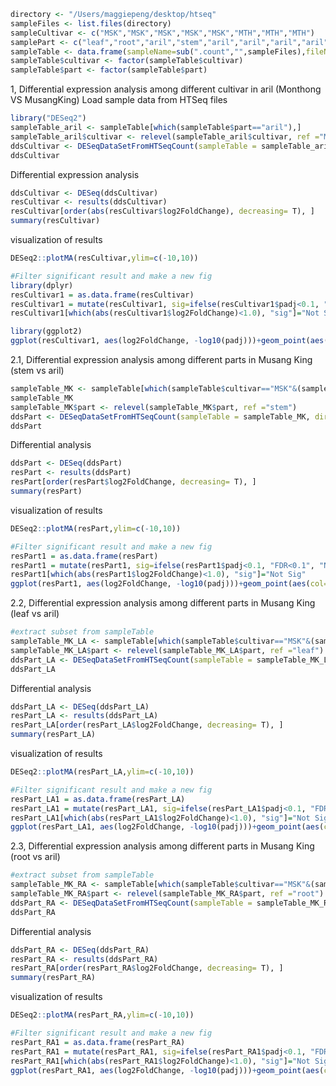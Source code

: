 
```r
directory <- "/Users/maggiepeng/desktop/htseq"
sampleFiles <- list.files(directory)
sampleCultivar <- c("MSK","MSK","MSK","MSK","MSK","MTH","MTH","MTH")
samplePart <- c("leaf","root","aril","stem","aril","aril","aril","aril")
sampleTable <- data.frame(sampleName=sub(".count","",sampleFiles),fileName=sampleFiles, cultivar=sampleCultivar, part=samplePart)
sampleTable$cultivar <- factor(sampleTable$cultivar)
sampleTable$part <- factor(sampleTable$part)
```

1, Differential expression analysis among different cultivar in aril (Monthong VS MusangKing)
Load sample data from HTSeq files
```r
library("DESeq2")
sampleTable_aril <- sampleTable[which(sampleTable$part=="aril"),]
sampleTable_aril$cultivar <- relevel(sampleTable_aril$cultivar, ref ="MTH")
ddsCultivar <- DESeqDataSetFromHTSeqCount(sampleTable = sampleTable_aril, directory = directory, design= ~ cultivar)
ddsCultivar
```
Differential expression analysis
```r
ddsCultivar <- DESeq(ddsCultivar)
resCultivar <- results(ddsCultivar)
resCultivar[order(abs(resCultivar$log2FoldChange), decreasing= T), ]
summary(resCultivar)
```
visualization of results
```r
DESeq2::plotMA(resCultivar,ylim=c(-10,10))

#Filter significant result and make a new fig
library(dplyr)
resCultivar1 = as.data.frame(resCultivar)
resCultivar1 = mutate(resCultivar1, sig=ifelse(resCultivar1$padj<0.1, "FDR<0.1", "Not Sig"))
resCultivar1[which(abs(resCultivar1$log2FoldChange)<1.0), "sig"]="Not Sig"

library(ggplot2)
ggplot(resCultivar1, aes(log2FoldChange, -log10(padj)))+geom_point(aes(col=sig))+scale_color_manual(values = c("red","black"))
```

2.1, Differential expression analysis among different parts in Musang King (stem vs aril)
```r
sampleTable_MK <- sampleTable[which(sampleTable$cultivar=="MSK"&(sampleTable$part=="stem"|sampleTable$part=="aril")),]
sampleTable_MK
sampleTable_MK$part <- relevel(sampleTable_MK$part, ref ="stem")
ddsPart <- DESeqDataSetFromHTSeqCount(sampleTable = sampleTable_MK, directory = directory, design= ~ part)
ddsPart
```
Differential analysis
```r
ddsPart <- DESeq(ddsPart)
resPart <- results(ddsPart)
resPart[order(resPart$log2FoldChange, decreasing= T), ]
summary(resPart)
```
visualization of results
```r
DESeq2::plotMA(resPart,ylim=c(-10,10))

#Filter significant result and make a new fig
resPart1 = as.data.frame(resPart)
resPart1 = mutate(resPart1, sig=ifelse(resPart1$padj<0.1, "FDR<0.1", "Not Sig"))
resPart1[which(abs(resPart1$log2FoldChange)<1.0), "sig"]="Not Sig"
ggplot(resPart1, aes(log2FoldChange, -log10(padj)))+geom_point(aes(col=sig))+scale_color_manual(values = c("red","black"))
```

2.2, Differential expression analysis among different parts in Musang King (leaf vs aril)
```r
#extract subset from sampleTable
sampleTable_MK_LA <- sampleTable[which(sampleTable$cultivar=="MSK"&(sampleTable$part=="leaf"|sampleTable$part=="aril")),]
sampleTable_MK_LA$part <- relevel(sampleTable_MK_LA$part, ref ="leaf")
ddsPart_LA <- DESeqDataSetFromHTSeqCount(sampleTable = sampleTable_MK_LA, directory = directory, design= ~ part)
ddsPart_LA
```
Differential analysis
```r
ddsPart_LA <- DESeq(ddsPart_LA)
resPart_LA <- results(ddsPart_LA)
resPart_LA[order(resPart_LA$log2FoldChange, decreasing= T), ]
summary(resPart_LA)
```
visualization of results
```r
DESeq2::plotMA(resPart_LA,ylim=c(-10,10))

#Filter significant result and make a new fig
resPart_LA1 = as.data.frame(resPart_LA)
resPart_LA1 = mutate(resPart_LA1, sig=ifelse(resPart_LA1$padj<0.1, "FDR<0.1", "Not Sig"))
resPart_LA1[which(abs(resPart_LA1$log2FoldChange)<1.0), "sig"]="Not Sig"
ggplot(resPart_LA1, aes(log2FoldChange, -log10(padj)))+geom_point(aes(col=sig))+scale_color_manual(values = c("red","black"))
```

2.3, Differential expression analysis among different parts in Musang King (root vs aril)
```r
#extract subset from sampleTable
sampleTable_MK_RA <- sampleTable[which(sampleTable$cultivar=="MSK"&(sampleTable$part=="root"|sampleTable$part=="aril")),]
sampleTable_MK_RA$part <- relevel(sampleTable_MK_RA$part, ref ="root")
ddsPart_RA <- DESeqDataSetFromHTSeqCount(sampleTable = sampleTable_MK_RA, directory = directory, design= ~ part)
ddsPart_RA
```

Differential analysis
```r
ddsPart_RA <- DESeq(ddsPart_RA)
resPart_RA <- results(ddsPart_RA)
resPart_RA[order(resPart_RA$log2FoldChange, decreasing= T), ]
summary(resPart_RA)
```

visualization of results
```r
DESeq2::plotMA(resPart_RA,ylim=c(-10,10))

#Filter significant result and make a new fig
resPart_RA1 = as.data.frame(resPart_RA)
resPart_RA1 = mutate(resPart_RA1, sig=ifelse(resPart_RA1$padj<0.1, "FDR<0.1", "Not Sig"))
resPart_RA1[which(abs(resPart_RA1$log2FoldChange)<1.0), "sig"]="Not Sig"
ggplot(resPart_RA1, aes(log2FoldChange, -log10(padj)))+geom_point(aes(col=sig))+scale_color_manual(values = c("red","black"))
```


